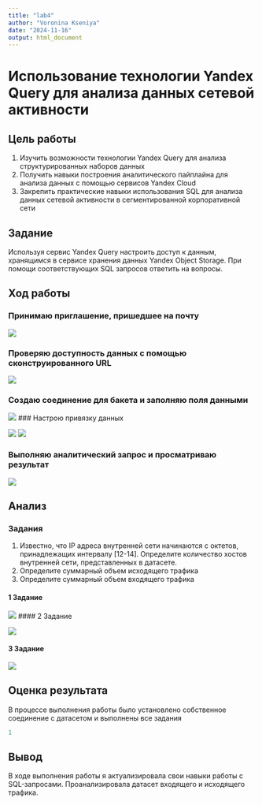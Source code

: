 ---
title: "lab4"
author: "Voronina Kseniya"
date: "2024-11-16"
output: html_document
---

# Использование технологии Yandex Query для анализа данных сетевой активности

## Цель работы

1.  Изучить возможности технологии Yandex Query для анализа структурированных наборов данных
2.  Получить навыки построения аналитического пайплайна для анализа данных с помощью сервисов Yandex Cloud
3.  Закрепить практические навыки использования SQL для анализа данных сетевой активности в сегментированной корпоративной сети

## Задание

Используя сервис Yandex Query настроить доступ к данным, хранящимся в сервисе хранения данных Yandex Object Storage. При помощи соответствующих SQL запросов ответить на вопросы.

## Ход работы

### Принимаю приглашение, пришедшее на почту

![](img/img1.png)

### Проверяю доступность данных с помощью сконструированного URL

![](img/img2.png)

### Создаю соединение для бакета и заполняю поля данными

![](img/img3.png) \### Настрою привязку данных

![](img/img4.png) ![](img/img5.png)

### Выполняю аналитический запрос и просматриваю результат

![](img/img6.png)

## Анализ

### Задания

1.  Известно, что IP адреса внутренней сети начинаются с октетов, принадлежащих интервалу [12-14]. Определите количество хостов внутренней сети, представленных в датасете.
2.  Определите суммарный объем исходящего трафика
3.  Определите суммарный объем входящего трафика

#### 1 Задание

![](img/img7.png) \#### 2 Задание

![](img/img8.png)

#### 3 Задание

![](img/img9.png)

## Оценка результата

В процессе выполнения работы было установлено собственное соединение с датасетом и выполнены все задания

```{r}
1
```


## Вывод

В ходе выполнения работы я актуализировала свои навыки работы с SQL-запросами. Проанализировала датасет входящего и исходящего трафика.
